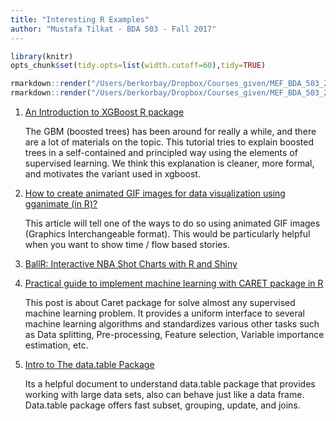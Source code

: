 ---
title: "Interesting R Examples"
author: "Mustafa Tilkat - BDA 503 - Fall 2017"
---
```{r,echo=FALSE,results="hide"}
library(knitr)
opts_chunk$set(tidy.opts=list(width.cutoff=60),tidy=TRUE)
```

```{r,echo=FALSE,eval=FALSE}
rmarkdown::render("/Users/berkorbay/Dropbox/Courses_given/MEF_BDA_503_2017F/Guidelines/example_homework_1.Rmd",output_format="pdf_document")
rmarkdown::render("/Users/berkorbay/Dropbox/Courses_given/MEF_BDA_503_2017F/Guidelines/example_homework_1.Rmd",output_format="html_document")
```

1. [An Introduction to XGBoost R package](http://dmlc.ml/rstats/2016/03/10/xgboost.html)

    The GBM (boosted trees) has been around for really a while, and there are a lot of materials on the topic. This tutorial tries to explain boosted trees in a self-contained and principled way using the elements of supervised learning. We think this explanation is cleaner, more formal, and motivates the variant used in xgboost.
    
2. [How to create animated GIF images for data visualization using gganimate (in R)?](https://www.analyticsvidhya.com/blog/2017/06/a-study-on-global-seismic-activity-between-1965-and-2016/)

    This article will tell one of the ways to do so using animated GIF images (Graphics Interchangeable format). This would be particularly helpful when you want to show time / flow based stories. 

3. [BallR: Interactive NBA Shot Charts with R and Shiny](http://toddwschneider.com/posts/ballr-interactive-nba-shot-charts-with-r-and-shiny/)



4. [Practical guide to implement machine learning with CARET package in R](https://www.analyticsvidhya.com/blog/2016/12/practical-guide-to-implement-machine-learning-with-caret-package-in-r-with-practice-problem/)

    This post is about Caret package for solve almost any supervised machine learning problem. It provides a uniform interface to several machine learning algorithms and standardizes various other tasks such as Data splitting, Pre-processing, Feature selection, Variable importance estimation, etc.


5. [Intro to The data.table Package](https://www.r-bloggers.com/intro-to-the-data-table-package/)

    Its a helpful document to understand data.table package that provides working with large data sets, also can behave just like a data frame. Data.table package offers fast subset, grouping,  update,  and joins.


